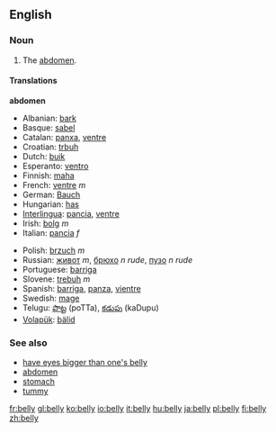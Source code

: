 ==English==

===Noun===
{{en-noun|belly|bellies}}

#The [[abdomen]].

====Translations====

'''abdomen'''
{{top}}
*Albanian: [[bark]]
*Basque: [[sabel]]
*Catalan: [[panxa]], [[ventre]]
*Croatian: [[trbuh]]
*Dutch: [[buik]]
*Esperanto: [[ventro]]
*Finnish: [[maha#Finnish|maha]]
*French: [[ventre]] ''m''
*German: [[Bauch]]  {{m}}
*Hungarian: [[has]]
*[[Interlingua]]: [[pancia]], [[ventre]]
*Irish: [[bolg]] ''m''
*Italian: [[pancia]] ''f''
{{mid}}
*Polish: [[brzuch]] ''m''
*Russian: [[живот]] ''m'', [[брюхо]] ''n'' ''rude'', [[пузо]] ''n'' ''rude''
*Portuguese: [[barriga]]
*Slovene: [[trebuh]] ''m''
*Spanish: [[barriga]], [[panza]], [[vientre]] 
*Swedish: [[mage#Swedish|mage]]
*Telugu: [[పొట్ట]] (poTTa), [[కడుపు]] (kaDupu)
*[[Volapük]]: [[bälid]]
{{bottom}}

===See also===
*[[have eyes bigger than one's belly]]
*[[abdomen]]
*[[stomach]]
*[[tummy]]

[[fr:belly]]
[[gl:belly]]
[[ko:belly]]
[[io:belly]]
[[it:belly]]
[[hu:belly]]
[[ja:belly]]
[[pl:belly]]
[[fi:belly]]
[[zh:belly]]